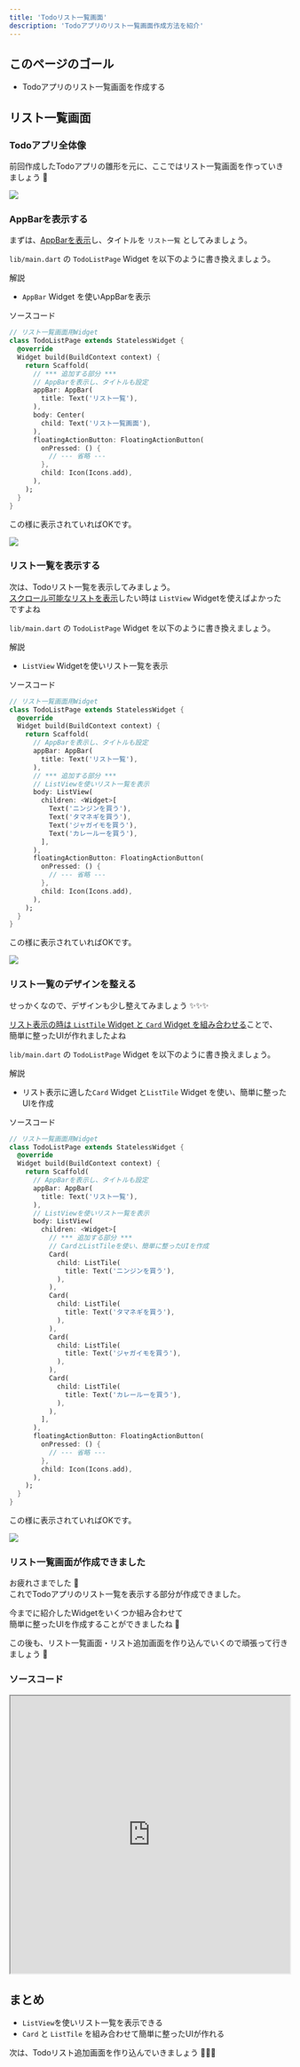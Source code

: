 ```yaml
---
title: 'Todoリスト一覧画面'
description: 'Todoアプリのリスト一覧画面作成方法を紹介'
---
```


## このページのゴール

- Todoアプリのリスト一覧画面を作成する


## リスト一覧画面

### Todoアプリ全体像

前回作成したTodoアプリの雛形を元に、ここではリスト一覧画面を作っていきましょう 💪

![](../images/todo-app/about-todo-app.svg)


### AppBarを表示する

まずは、[AppBarを表示](/widgets/app-bar)し、タイトルを `リスト一覧` としてみましょう。

`lib/main.dart` の `TodoListPage` Widget を以下のように書き換えましょう。

解説

- `AppBar` Widget を使いAppBarを表示

ソースコード

```dart
// リスト一覧画面用Widget
class TodoListPage extends StatelessWidget {
  @override
  Widget build(BuildContext context) {
    return Scaffold(
      // *** 追加する部分 ***
      // AppBarを表示し、タイトルも設定
      appBar: AppBar(
        title: Text('リスト一覧'),
      ),
      body: Center(
        child: Text('リスト一覧画面'),
      ),
      floatingActionButton: FloatingActionButton(
        onPressed: () {
          // --- 省略 ---
        },
        child: Icon(Icons.add),
      ),
    );
  }
}
```

この様に表示されていればOKです。

![](../images/todo-app/todo-app-list-page-app-bar.png)


### リスト一覧を表示する

次は、Todoリスト一覧を表示してみましょう。  
[スクロール可能なリストを表示](/widgets/list-view-widget)したい時は `ListView` Widgetを使えばよかったですよね

`lib/main.dart` の `TodoListPage` Widget を以下のように書き換えましょう。

解説

- `ListView` Widgetを使いリスト一覧を表示

ソースコード

```dart
// リスト一覧画面用Widget
class TodoListPage extends StatelessWidget {
  @override
  Widget build(BuildContext context) {
    return Scaffold(
      // AppBarを表示し、タイトルも設定
      appBar: AppBar(
        title: Text('リスト一覧'),
      ),
      // *** 追加する部分 ***
      // ListViewを使いリスト一覧を表示
      body: ListView(
        children: <Widget>[
          Text('ニンジンを買う'),
          Text('タマネギを買う'),
          Text('ジャガイモを買う'),
          Text('カレールーを買う'),
        ],
      ),
      floatingActionButton: FloatingActionButton(
        onPressed: () {
          // --- 省略 ---
        },
        child: Icon(Icons.add),
      ),
    );
  }
}
```

この様に表示されていればOKです。

![](../images/todo-app/todo-app-list-page-list-view.png)


### リスト一覧のデザインを整える

せっかくなので、デザインも少し整えてみましょう ✨✨✨

[リスト表示の時は `ListTile` Widget と `Card` Widget を組み合わせる](/widgets/list-view-widget)ことで、  
簡単に整ったUIが作れましたよね

`lib/main.dart` の `TodoListPage` Widget を以下のように書き換えましょう。

解説

- リスト表示に適した`Card` Widget と`ListTile` Widget を使い、簡単に整ったUIを作成

ソースコード

```dart
// リスト一覧画面用Widget
class TodoListPage extends StatelessWidget {
  @override
  Widget build(BuildContext context) {
    return Scaffold(
      // AppBarを表示し、タイトルも設定
      appBar: AppBar(
        title: Text('リスト一覧'),
      ),
      // ListViewを使いリスト一覧を表示
      body: ListView(
        children: <Widget>[
          // *** 追加する部分 ***
          // CardとListTileを使い、簡単に整ったUIを作成
          Card(
            child: ListTile(
              title: Text('ニンジンを買う'),
            ),
          ),
          Card(
            child: ListTile(
              title: Text('タマネギを買う'),
            ),
          ),
          Card(
            child: ListTile(
              title: Text('ジャガイモを買う'),
            ),
          ),
          Card(
            child: ListTile(
              title: Text('カレールーを買う'),
            ),
          ),
        ],
      ),
      floatingActionButton: FloatingActionButton(
        onPressed: () {
          // --- 省略 ---
        },
        child: Icon(Icons.add),
      ),
    );
  }
}
```

この様に表示されていればOKです。

![](../images/todo-app/todo-app-list-page-list-tile.png)


### リスト一覧画面が作成できました

お疲れさまでした 👏  
これでTodoアプリのリスト一覧を表示する部分が作成できました。

今までに紹介したWidgetをいくつか組み合わせて  
簡単に整ったUIを作成することができましたね 🤩

この後も、リスト一覧画面・リスト追加画面を作り込んでいくので頑張って行きましょう 💪


### ソースコード

<iframe
    width="100%"
    height="500px"
    src="https://dartpad.dev/embed-flutter.html?null_safety=true&split=60&theme=dark&run=true&id=de96e62138561a8b572c1a82070d5f59">
</iframe>


## まとめ

- `ListView`を使いリスト一覧を表示できる
- `Card` と `ListTile` を組み合わせて簡単に整ったUIが作れる

次は、Todoリスト追加画面を作り込んでいきましょう 💪💪💪

